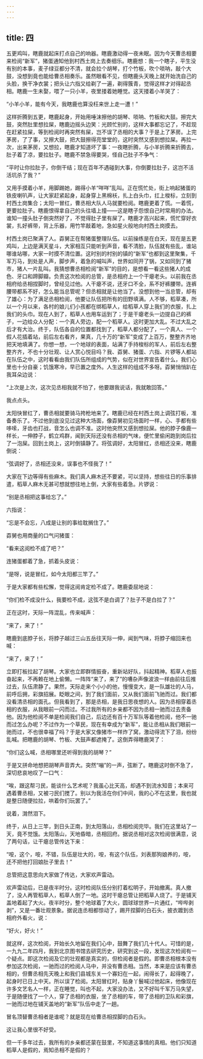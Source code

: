 ```yaml
---
---
---
```

title: 四
---




五更鸡叫，瞎鹿就起床打点自己的响器。瞎鹿激动得一夜未眠。因为今天曹丞相要来检阅“新军”，猪蛋通知他到村西土岗上去奏细乐。瞎鹿想：我一个瞎子，平生没有别的本事，麦子绿豆都分不清，就会拉个胡琴，打个竹板，吹个唢呐，敲个大鼓，没想到竟也能给曹丞相奏乐。虽然眼看不见，但瞎鹿头天晚上就开始洗自己的头脸，换干净衣裳；把头让六指又给剃了一遍，剃得簇青，觉得这样才对得起丞相。瞎鹿一生未娶，喂了一只小羊，夜里搂着她睡觉。这天搂着小羊哭了：

“小羊小羊，能有今天，我瞎鹿也算没枉来世上走一遭！”

这样折腾到五更，瞎鹿起身，开始用唾沫擦他的胡琴、唢呐、竹板和大鼓。擦完大鼓，突然肚里想拉屎，瞎鹿边摇头边笑：光顾忙别的，这样大事都忘记了，不趁现在赶紧拉屎，等到检阅时再突然有屎，岂不误了丞相的大事？于是上了茅房。上完茅房，了了事，又擦大鼓，把大鼓擦得亮堂堂的，这时突然又感到想拉屎。再拉一次，出来茅房，又想拉，瞎鹿才知道坏了事：一夜瞎折腾，与小羊折腾来折腾去，肚子着了凉，要拉肚子。瞎鹿不禁急得要哭，怪自己肚子不争气：

“平时让你拉肚子，你倒干结；现在百年不遇碰到大事，你倒要拉肚子，这岂不活活坑杀了我？”

又用手摸着小羊，用脚踢她，踢得小羊“咩咩”乱叫。正在慌忙处，街上响起猪蛋的铁皮喇叭声，让大家赶紧起身，起身穿上黑棉袄，扎上白头巾，扛上梭标，立刻到村西土岗集合；太阳一冒红，曹丞相大队人马就要检阅。瞎鹿更着了慌。一着慌，更要拉肚子。瞎鹿恨得拿自己的头往墙上撞——这是瞎子怨恨自己时常用的办法。谁知一撞头肚子倒突然好了，不觉得肚子里有屎了。瞎鹿才高兴起来，慌忙穿好衣裳，扎好裤带，背上乐器，用竹竿敲着地，急如星火般地向村西土岗摸去。

村西土岗已聚满了人。孬舅正在帮猪蛋整理队伍。以前操练是在白天，现在是五更鸡叫，上边是满天星斗，大家相互只能听到声音，看不清脸，队伍就有些乱，谁站哪谁站哪，大家一时摸不清位置。这时别的村别的镇的“新军”也都到这里聚集，千军万马，到处是人声，脚步声，着急的喊叫声，世界如同开了锅，又如同到了猪市，猪人一片乱叫。我猜想曹丞相检阅“新军”的目的，是想看一看这些猪人的成色、牙口和蹄脚瓣。负责这次检阅的总管，是丞相府上一个干瘪老头。以前我在丞相府给丞相捏脚时，曾经见过他。人干瘪不说，还牙口不全，系不好裤腰带。连裤腰带都系不好，怎么能当总管呢？但丞相就是让他当了。没想到他一当总管，却有了雄心：为了满足丞相检阅，他要让队伍把所有的田野填满。人不够，稻草凑，所以一个月以来，各村的娘儿们小孩都在绑稻草人，给稻草人穿上我们的衣服，扎上我们的头巾。现在人到了，稻草人也用车运到了；于是干瘪老头一边提自己的裤子，一边给众人分配：一个真人旁边，配一个稻草人。这时更加大乱。不过大乱之后才有大治。终于，队伍各自的位置都找到了，稻草人都分配了，一个真人、一个假人花插着站，前后左右看齐，果真，几十万的“新军”变成了上百万，整整齐齐地把天地填满了。你想一想，一个地球的表面，站满了手持梭标的军人，前后左右整整齐齐，不也十分壮观、让人赏心悦目吗？我、孬舅、猪蛋、六指、片锣等人都站在队伍之中，这时看看由我们队伍所组成的气势，似在对世界宣告着什么，我们心里也十分自豪；饥饿寒冷，早已置之度外。人生这样的组成不多呀。孬舅悄悄趴在我耳朵边说：

“上次是上次，这次见丞相我就不怕了，他要跟我说话，我就敢回答。”

我点点头。

太阳快冒红了，曹丞相就要骑马挎枪地来了。瞎鹿已经在村西土岗上调弦打板，准备奏乐了。不过他到底没见过这种大场面，像孬舅初见场面时一样，心、手都有些哆嗦，牙齿也打战，音怎么也调不准。这时他突然又感到想拉屎。他的脖子像鹿一样长，一伸脖子，鹤立鸡群，闻到天际还没有丞相的气味，便忙里偷闲跑到岗后拉了一泡屎。回到土岗上，这时倒镇静了。将弦调好，太阳冒红，丞相还没来，瞎鹿倒说：

“弦调好了，丞相还没来，误事也不怪我了！”

大家在下边等得有些麻木。我们真人麻木还不要紧，可以坚持，想些往日的乐事排遣，稻草人麻木无甚可想就想往地上倒，大家有些着急。片锣说：

“别是丞相把这事给忘了。”

六指说：

“忘是不会忘，八成是让别的事给耽搁住了。”

孬舅也用商量的口气问猪蛋：

“看来这阅检不成了吧？”

连猪蛋都着了急，抓着头皮说：

“是呀，说是冒红，如今太阳都三竿了。”

于是大家都有些松懈，觉得这阅肯定检不成了。瞎鹿委屈地说：

“你们检不成没什么，我要检不成，这弦不是白调了？肚子不是白拉了？”

正在这时，天际一阵混乱，传来喊声：

“来了，来了！”

瞎鹿到底脖子长，将脖子越过三山五岳往天际一伸，闻到气味，将脖子缩回来也喊：

“来了，来了！”

立即打板拉起了胡琴。大家也立即群情振奋，重新站好队，抖起精神。稻草人也振奋起来，不再赖在地上偷懒。一阵阵“来了，来了”的嘈杂声像波浪一样由前往后推过去，队伍肃静了。果然，天际走来个小小的他，慢慢变大，是一队雄壮的人马，前呼后拥，彩旗招展。眨眼之间，到了我们面前，又从我们面前飞驰而过。我们都没看清丞相的面孔。但我看到了，那是丞相，是我日思夜想的人。因为丞相穿着丞相的衣服，从我眼前一闪而过。不过我所有的乡亲都不因为丞相一驰而过去责备他。因为他检阅不单是检阅我们自己，后边还有百十万军队等着他检阅，他不一驰而过怎么办呢？不过作为一个草民，现在有幸成为“新军”，能让丞相从我们眼前一驰而过，不也很幸福了吗？于是大家又像猪市一样炸了窝，激动得流下了泪，纷纷乱喊。把瞎鹿的胡琴、竹板、大鼓声都遮掩了。这倒弄得瞎鹿哭了：

“你们这么喊，丞相哪里还听得到我的胡琴？”

于是又拼命地想把胡琴声音弄大。突然“嘣”的一声，弦断了。瞎鹿这时倒不急了，深切悲哀地叹了一口气：

“唉，跟这帮刁民，能谈什么艺术呢？我虽心比天高，却遇不到流水知音；本来可遇着曹丞相，又被刁民们搅了。别以为我活在你们中间，我的心不在这里，我也就是整日随便拉拉，哄着你们玩罢了。”

说着，潸然泪下。

终于，从日上三竿，到日头正南，到太阳落山，丞相检阅完毕。我们在这里站了一天，竟不觉饿。太阳落山，天地昏暗，丞相回府。据说丞相对这次检阅很满意，说了两句话，让干瘪总管传达下来：

“咹，这个，咹，不错，队伍是壮大的，咹，有这个队伍，刘表那狗娘养的，咹，还不把他打回娘肚子里去！”

总管把这意思向大家做了传达，大家欢声雷动。

欢声雷动后，已是夜半时分。这时检阅队伍分别打着松明子，开始撤离。真人撤了，没人再管稻草人，稻草人倒了一地。这时干瘪总管让把稻草人烧了。于是铺天盖地着起了大火。夜半时分，整个地球着了大火，圆球球世界一片通红，“哔哔剥剥”，又是一番壮观景象。据说连丞相都惊动了，踢开捏脚的白石头，披衣踱到丞相府外看火，说：

“好火，好火！”

就这样，这次检阅，开始长久地留在我们心中，鼓舞了我们几十代人。可惜的是，一九九二年四月，我到北京图书馆去研究历史，研究到这一段，发现这次检阅有一个疑点。即这次检阅及它的壮观都是真实的，但检阅者是假的。即曹丞相根本没有参加这次检阅，一驰而过的检阅人马中，并没有曹丞相。当然，本来是应该有曹丞相的，但曹丞相先天晚上和我们县城东关一个寡妇在一起，闹得长了，起得晚了，起身时已日上中天。所以误了检阅。太阳冒红时，贴身丫鬟喊过他起床，他像现在许多文艺名人一样，正在睡觉，叫也不起，大家没办法，又不好叫千军万马失望，于是随便找了一个人，穿了丞相的衣服，坐了丞相的车，带了丞相的卫队和彩旗，一驰而过地在铺天盖地的“新军”队伍中走了一趟。

冒名顶替曹丞相者是谁呢？就是现在给曹丞相捏脚的白石头。

这让我心里很不好受。

但一千多年过去，我所有的乡亲都还蒙在鼓里，不知道这事情的真相。他们只知道稻草人是假的，焉知丞相不是假的？